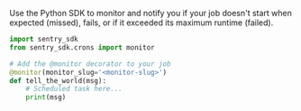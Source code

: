 Use the Python SDK to monitor and notify you if your job doesn't start when expected (missed), fails, or if it exceeded its maximum runtime (failed).

```python
import sentry_sdk
from sentry_sdk.crons import monitor

# Add the @monitor decorator to your job
@monitor(monitor_slug='<monitor-slug>')
def tell_the_world(msg):
    # Scheduled task here...
    print(msg)
```
